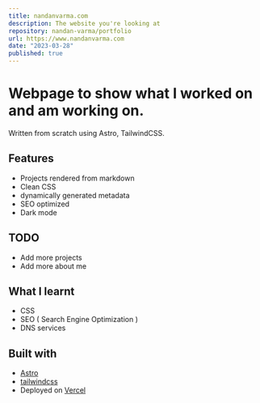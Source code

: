 ```yaml
---
title: nandanvarma.com
description: The website you're looking at
repository: nandan-varma/portfolio
url: https://www.nandanvarma.com
date: "2023-03-28"
published: true
---
```


# Webpage to show what I worked on and am working on.

Written from scratch using Astro, TailwindCSS.

## Features

- Projects rendered from markdown
- Clean CSS
- dynamically generated metadata
- SEO optimized
- Dark mode

## TODO

- Add more projects
- Add more about me

## What I learnt

- CSS
- SEO ( Search Engine Optimization )
- DNS services

## Built with

- [Astro](https://astro.build)
- [tailwindcss](https://tailwindcss.com)
- Deployed on [Vercel](https://vercel.com)


